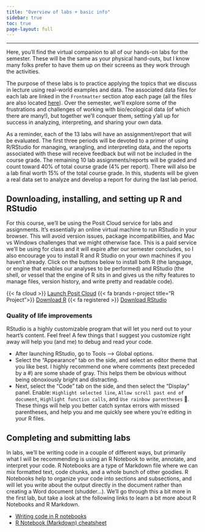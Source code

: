 ```yaml
---
title: "Overview of labs + basic info"
sidebar: true
toc: true
page-layout: full
---
```


------------------------------------------------------------------------

Here, you'll find the virtual companion to all of our hands-on labs for the semester. These will be the same as your physical hand-outs, but I know many folks prefer to have them up on their screens as they work through the activities.

The purpose of these labs is to practice applying the topics that we discuss in lecture using real-world examples and data. The associated data files for each lab are linked in the `Frontmatter` section atop each page (all the files are also located [here](link%20here)). Over the semester, we'll explore some of the frustrations and challenges of working with bio/ecological data (of which there are many!), but together we'll conquer them, setting y'all up for success in analyzing, interpreting, and sharing your own data.

As a reminder, each of the 13 labs will have an assignment/report that will be evaluated. The first three periods will be devoted to a primer of using R/RStudio for managing, wrangling, and interpreting data, and the reports associated with these will receive feedback but will not be included in the course grade. The remaining 10 lab assignments/reports will be graded and count toward 40% of total course grade (4% per report). There will also be a lab final worth 15% of the total course grade. In this, students will be given a real data set to analyze and develop a report for during the last lab period.

## Downloading, installing, and setting up R and RStudio

For this course, we'll be using the Posit Cloud service for labs and assignments. It's essentially an online virtual machine to run RStudio in your browser. This will avoid version issues, package incompatibilities, and Mac vs Windows challenges that we might otherwise face. This is a paid service we'll be using for class and it will expire after our semester concludes, so I also encourage you to install R and R Studio on your own machines if you haven't already. Click on the buttons below to install both R (the language, or engine that enables our analyses to be performed) and RStudio (the shell, or vessel that the engine of R sits in and gives us the nifty features to manage files, version history, and write pretty and readable code).

<p class="buttons" style="text-align:left;">

[{{< fa cloud >}} [Launch Posit Cloud](https://posit.cloud/)]{.btn .btn-outline-warning} [{{< fa brands r-project title="R Project">}} [Download R](https://cran.r-project.org/)]{.btn .btn-outline-warning} [{{< fa registered >}} [Download RStudio](https://posit.co/download/rstudio-desktop/)]{.btn .btn-outline-warning}

</p>

### Quality of life improvements

RStudio is a highly customizable program that will let you nerd out to your heart's content. Feel free! A few things that I suggest you customize right away will help you (and me) to debug and read your code.

-   After launching RStudio, go to Tools ---\> Global options.
-   Select the "Appearance" tab on the side, and select an editor theme that you like best. I highly recommend one where comments (text preceded by a #) are some shade of gray. This helps them be obvious without being obnoxiously bright and distracting.
-   Next, select the "Code" tab on the side, and then select the "Display" panel. Enable: `Highlight selected line`, `Allow scroll past end of document`, `Highlight function calls`, and `Use rainbow parentheses` 🌈. These things will help you better catch syntax errors with missed parentheses, and help you and me quickly see where you're editing in your R files.

## Completing and submitting labs

In labs, we'll be writing code in a couple of different ways, but primarily what I will be recommending is using an R Notebook to write, annotate, and interpret your code. R Notebooks are a type of Markdown file where we can mix formatted text, code chunks, and a whole bunch of other goodies. R Notebooks help to organize your code into sections and subsections, and will let you write about the output directly in the document rather than creating a Word document (shudder...). We'll go through this a bit more in the first lab, but take a look at the following links to learn a bit more about R Notebooks and R Markdown.

-   [Writing code in R notebooks](https://bookdown.org/yihui/rmarkdown/notebook.html)
-   [R Notebook (Markdown) cheatsheet](https://posit.co/wp-content/uploads/2022/10/rmarkdown-1.pdf)
